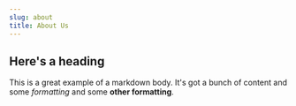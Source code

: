 ```yaml
---
slug: about
title: About Us
---
```

## Here's a heading

This is a great example of a markdown body. It's got a bunch of content
and some *formatting* and some **other formatting**.
